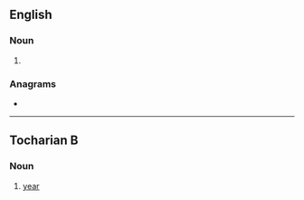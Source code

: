 ==English==

===Noun===
{{en-noun}}

# {{alternative form of|picul|lang=en}}

===Anagrams===
* {{anagrams|en|Pulik|pulik}}

----

==Tocharian B==

===Noun===
{{head|txb|noun}}

# [[year]]
